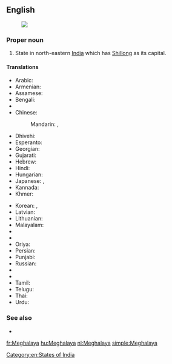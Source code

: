 ==English==
{{wikipedia}}
[[Image:Meghalaya in India (disputed hatched).svg|thumb|]]

===Proper noun===
{{en-proper noun}}

# State in north-eastern [[India]] which has [[Shillong]] as its capital.

====Translations====
{{trans-top|state}}
* Arabic: {{t-|ar|ميغالايا|f|tr=mighalaaya}}
* Armenian: {{t-|hy|Մեգհալայա|tr=Meghalaya}}
* Assamese: {{t-|as|মেঘালয়|sc=Beng|tr=mēghālaẏa}}
* Bengali: {{t-|bn|মেঘালয়|sc=Beng|tr=mēghālaẏa}}
* {{trreq|hne}}
* Chinese:
*: Mandarin: {{t|cmn|梅加拉亞邦|sc=Hani}}, {{t|cmn|梅加拉亚邦|tr=Méijiālāyà-bāng|sc=Hani}}
* Dhivehi: {{t-|dv|މެގަލާޔާ|sc=Thaa|tr=megalāyā}}
* Esperanto: {{t-|eo|Meghalajo}}
* Georgian: {{t-|ka|მეგჰალაია|sc=Geor|tr=meghalaia}}
* Gujarati: {{t-|gu|મેઘાલય|sc=Gujr|tr=mēghālaya}}
* Hebrew: {{t-|he|מגהלאיה}}
* Hindi: {{t+|hi|मेघालय|tr=mēghālaya}}
* Hungarian: {{t+|hu|Meghálaja}}
* Japanese: {{t-|ja|メーガーラヤ州|tr=Mēgāraya-shū}}, {{t-|ja|メーガーラヤ|tr=Mēgāraya}}
* Kannada: {{t-|kn|ಮೆಘಾಲಯ|sc=Knda|tr=meghālaya}}
* Khmer: {{t-|km|មេឃាល័យ|sc=Khmr|tr=meikʰielɔya}}
{{trans-mid}}
* Korean: {{t-|ko|메갈라야 주|sc=Kore|tr=megallaya ju}}, {{t-|ko|메갈라야|sc=Kore|tr=megallaya}}
* Latvian: {{t-|lv|Meghālaja}}
* Lithuanian: {{t-|lt|Meghalaja}}
* Malayalam: {{t-|ml|മേഘാലയ|sc=Mlym|tr=mēghālaya}}
* {{trreq|mr}}
* {{trreq|lus}}
* Oriya: {{t-|or|ମେଘାଳୟ|sc=Orya|tr=mēghāḷaẏa}}
* Persian: {{t-|fa|مگالایا}}
* Punjabi: {{t-|pa|ਮੇਘਾਲਿਆ|sc=Guru|tr=mēghāliā}}
* Russian: {{t-|ru|Мегхалая|tr=Megxalája}}
* {{trreq|sat}}
* {{trreq|sip}}
* Tamil: {{t+|ta|மேகாலயா|sc=Taml|tr=mēkālayā}}
* Telugu: {{t+|te|మేఘాలయ|tr=mēghālaya}}
* Thai: {{t-|th|รัฐเมฆาลัย|tr=rát maykaalai}}
* Urdu: {{t-|ur|میگھالیہ}}
{{trans-bottom}}

===See also===
* {{list:states of India/en}}

[[Category:en:States of India]]

[[fr:Meghalaya]]
[[hu:Meghalaya]]
[[nl:Meghalaya]]
[[simple:Meghalaya]]